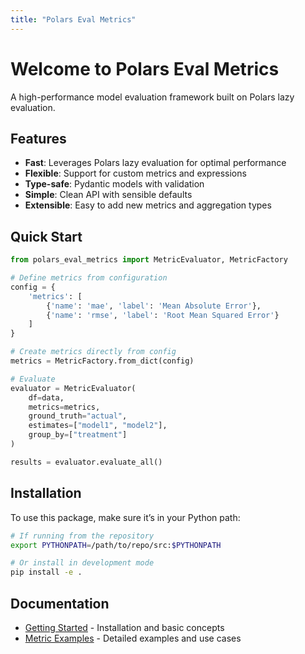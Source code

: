 ```yaml
---
title: "Polars Eval Metrics"
---
```


# Welcome to Polars Eval Metrics

A high-performance model evaluation framework built on Polars lazy evaluation.

## Features

- **Fast**: Leverages Polars lazy evaluation for optimal performance
- **Flexible**: Support for custom metrics and expressions
- **Type-safe**: Pydantic models with validation
- **Simple**: Clean API with sensible defaults
- **Extensible**: Easy to add new metrics and aggregation types

## Quick Start

```python
from polars_eval_metrics import MetricEvaluator, MetricFactory

# Define metrics from configuration
config = {
    'metrics': [
        {'name': 'mae', 'label': 'Mean Absolute Error'},
        {'name': 'rmse', 'label': 'Root Mean Squared Error'}
    ]
}

# Create metrics directly from config
metrics = MetricFactory.from_dict(config)

# Evaluate
evaluator = MetricEvaluator(
    df=data,
    metrics=metrics,
    ground_truth="actual",
    estimates=["model1", "model2"],
    group_by=["treatment"]
)

results = evaluator.evaluate_all()
```

## Installation

To use this package, make sure it's in your Python path:

```bash
# If running from the repository
export PYTHONPATH=/path/to/repo/src:$PYTHONPATH

# Or install in development mode
pip install -e .
```

## Documentation

- [Getting Started](getting_started.qmd) - Installation and basic concepts
- [Metric Examples](metric.qmd) - Detailed examples and use cases